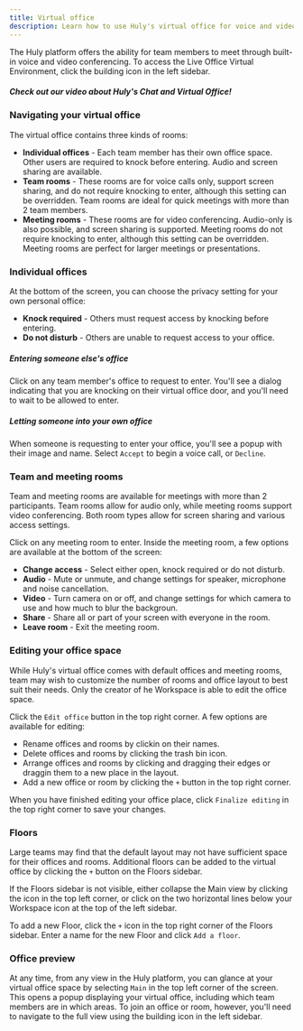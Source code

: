 ```yaml
---
title: Virtual office
description: Learn how to use Huly's virtual office for voice and video conferencing.
---
```


The Huly platform offers the ability for team members to meet through built-in voice and video conferencing. To access the Live Office Virtual Environment, click the building icon in the left sidebar.

##### *Check out our video about Huly's Chat and Virtual Office!*
<YouTube id='I_ABiXcgMNw' />

### Navigating your virtual office

The virtual office contains three kinds of rooms:
* **Individual offices** - Each team member has their own office space. Other users are required to knock before entering. Audio and screen sharing are available.
* **Team rooms** - These rooms are for voice calls only, support screen sharing, and do not require knocking to enter, although this setting can be overridden. Team rooms are ideal for quick meetings with more than 2 team members.
* **Meeting rooms** - These rooms are for video conferencing. Audio-only is also possible, and screen sharing is supported. Meeting rooms do not require knocking to enter, although this setting can be overridden. Meeting rooms are perfect for larger meetings or presentations.


### Individual offices

At the bottom of the screen, you can choose the privacy setting for your own personal office:
* **Knock required** - Others must request access by knocking before entering.
* **Do not disturb** - Others are unable to request access to your office.

##### Entering someone else's office
Click on any team member's office to request to enter. You'll see a dialog indicating that you are knocking on their virtual office door, and you'll need to wait to be allowed to enter.

##### Letting someone into your own office
When someone is requesting to enter your office, you'll see a popup with their image and name. Select `Accept` to begin a voice call, or `Decline`.

### Team and meeting rooms

Team and meeting rooms are available for meetings with more than 2 participants. Team rooms allow for audio only, while meeting rooms support video conferencing. Both room types allow for screen sharing and various access settings.

Click on any meeting room to enter. Inside the meeting room, a few options are available at the bottom of the screen:

* **Change access** - Select either open, knock required or do not disturb.
* **Audio** - Mute or unmute, and change settings for speaker, microphone and noise cancellation.
* **Video** - Turn camera on or off, and change settings for which camera to use and how much to blur the backgroun.
* **Share** - Share all or part of your screen with everyone in the room.
* **Leave room** - Exit the meeting room.


### Editing your office space

While Huly's virtual office comes with default offices and meeting rooms, team may wish to customize the number of rooms and office layout to best suit their needs. Only the creator of he Workspace is able to edit the office space.

Click the `Edit office` button in the top right corner. A few options are available for editing: 
* Rename offices and rooms by clickin on their names.
* Delete offices and rooms by clicking the trash bin icon.
* Arrange offices and rooms by clicking and dragging their edges or draggin them to a new place in the layout.
* Add a new office or room by clicking the `+` button in the top right corner.

When you have finished editing your office place, click `Finalize editing` in the top right corner to save your changes.

### Floors

Large teams may find that the default layout may not have sufficient space for their offices and rooms. Additional floors can be added to the virtual office by clicking the `+` button on the Floors sidebar.

If the Floors sidebar is not visible, either collapse the Main view by clicking the icon in the top left corner, or click on the two horizontal lines below your Workspace icon at the top of the left sidebar.

To add a new Floor, click the `+` icon in the top right corner of the Floors sidebar. Enter a name for the new Floor and click `Add a floor`.

### Office preview
At any time, from any view in the Huly platform, you can glance at your virtual office space by selecting `Main` in the top left corner of the screen. This opens a popup displaying your virtual office, including which team members are in which areas. To join an office or room, however, you'll need to navigate to the full view using the building icon in the left sidebar.

